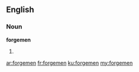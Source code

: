==English==

===Noun===
'''forgemen'''

# {{plural of|forgeman}}

[[ar:forgemen]]
[[fr:forgemen]]
[[ku:forgemen]]
[[my:forgemen]]